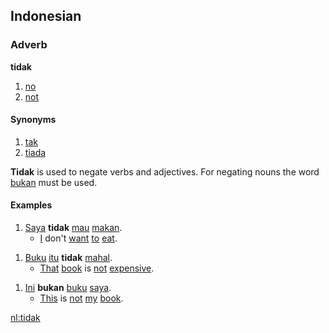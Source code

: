 == Indonesian ==
===Adverb===
'''tidak'''

# [[no]]
# [[not]]

====Synonyms====

# [[tak]]
# [[tiada]]


'''Tidak''' is used to negate verbs and adjectives. For negating nouns the word [[bukan]] must be used. 

====Examples====

# [[Saya]] '''tidak''' [[mau]] [[makan]].
#* [[I]] don't [[want]] [[to]] [[eat]].

# [[Buku]] [[itu]] '''tidak''' [[mahal]].
#* [[That]] [[book]] is [[not]] [[expensive]].

# [[Ini]] '''bukan''' [[buku]] [[saya]].
#* [[This]] is [[not]] [[my]] [[book]].

[[nl:tidak]]